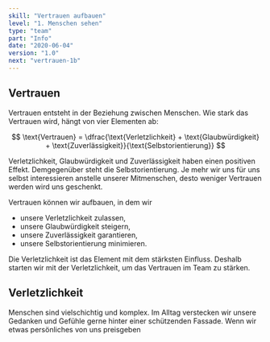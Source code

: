 ```yaml
---
skill: "Vertrauen aufbauen"
level: "1. Menschen sehen"
type: "team"
part: "Info"
date: "2020-06-04"
version: "1.0"
next: "vertrauen-1b"
---
```



<Row className="tutsegment"> 
<Col>

## Vertrauen

Vertrauen entsteht in der Beziehung zwischen Menschen.
Wie stark das Vertrauen wird, hängt von vier Elementen ab:

$$
\text{Vertrauen} = \dfrac{\text{Verletzlichkeit} + \text{Glaubwürdigkeit} + \text{Zuverlässigkeit}}{\text{Selbstorientierung}}
$$

Verletzlichkeit, Glaubwürdigkeit und Zuverlässigkeit haben einen positiven Effekt.
Demgegenüber steht die Selbstorientierung. 
Je mehr wir uns für uns selbst interessieren anstelle unserer Mitmenschen, 
desto weniger Vertrauen werden wird uns geschenkt.

Vertrauen können wir aufbauen, in dem wir
* unsere Verletzlichkeit zulassen,
* unsere Glaubwürdigkeit steigern,
* unsere Zuverlässigkeit garantieren,
* unsere Selbstorientierung minimieren.

Die Verletzlichkeit ist das Element mit dem stärksten Einfluss.
Deshalb starten wir mit der Verletzlichkeit, um das Vertrauen im Team zu stärken.

</Col>
</Row>


<Row className="tutsegment"> 
<Col>

## Verletzlichkeit

Menschen sind vielschichtig und komplex.
Im Alltag verstecken wir unsere Gedanken und Gefühle gerne hinter einer schützenden Fassade.
Wenn wir etwas persönliches von uns preisgeben

</Col>
</Row>
